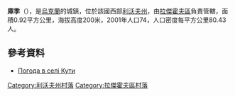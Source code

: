 {{coord|50|16|15|N|24|40|48|E|scale:100000|display=title}}

'''庫季'''（{{lang-uk|Кути}}），是[[烏克蘭|烏克蘭]]的城鎮，位於該國西部[[利沃夫州|利沃夫州]]，由[[拉傑霍夫區|拉傑霍夫區]]負責管轄，面積0.92平方公里，海拔高度200米，2001年人口74，人口密度每平方公里80.43人。

==參考資料==
* [http://weather.in.ua/ua/l'vovskaja/12891 Погода в селі Кути] {{Wayback|url=http://weather.in.ua/ua/l%27vovskaja/12891 |date=20220331144440 }}

[[Category:利沃夫州村落|Category:利沃夫州村落]]
[[Category:拉傑霍夫區村落|Category:拉傑霍夫區村落]]


{{Lviv-geo-stub}}